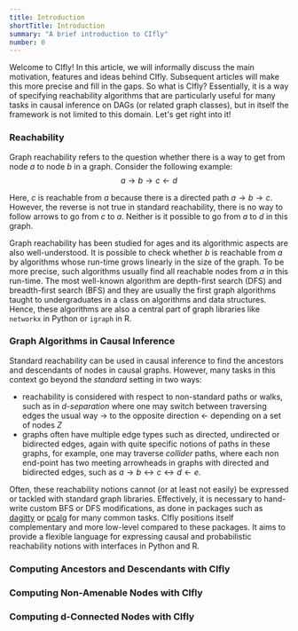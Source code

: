 ```yaml
---
title: Introduction
shortTitle: Introduction
summary: "A brief introduction to CIfly"
number: 0
---
```


Welcome to CIfly! In this article, we will informally discuss the main motivation, features and ideas behind CIfly. Subsequent articles will make this more precise and fill in the gaps. So what is CIfly? Essentially, it is a way of specifying reachability algorithms that are particularly useful for many tasks in causal inference on DAGs (or related graph classes), but in itself the framework is not limited to this domain. Let's get right into it!

### Reachability

Graph reachability refers to the question whether there is a way to get from node $a$ to node $b$ in a graph. Consider the following example: $$a \rightarrow b \rightarrow c \leftarrow d$$

Here, $c$ is reachable from $a$ because there is a directed path $a \rightarrow b \rightarrow c$. However, the reverse is not true in standard reachability, there is no way to follow arrows to go from $c$ to $a$. Neither is it possible to go from $a$ to $d$ in this graph.

Graph reachability has been studied for ages and its algorithmic aspects are also well-understood. It is possible to check whether $b$ is reachable from $a$ by algorithms whose run-time grows linearly in the size of the graph. To be more precise, such algorithms usually find all reachable nodes from $a$ in this run-time. The most well-known algorithm are depth-first search (DFS) and breadth-first search (BFS) and they are usually the first graph algorithms taught to undergraduates in a class on algorithms and data structures. Hence, these algorithms are also a central part of graph libraries like ```networkx``` in Python or ```igraph``` in R. 

### Graph Algorithms in Causal Inference

Standard reachability can be used in causal inference to find the ancestors and descendants of nodes in causal graphs. However, many tasks in this context go beyond the *standard* setting in two ways:

- reachability is considered with respect to non-standard paths or walks, such as in *d-separation* where one may switch between traversing edges the usual way $\rightarrow$ to the opposite direction $\leftarrow$ depending on a set of nodes $Z$
- graphs often have multiple edge types such as directed, undirected or bidirected edges, again with quite specific notions of paths in these graphs, for example, one may traverse *collider* paths, where each non end-point has two meeting arrowheads in graphs with directed and bidirected edges, such as $a \rightarrow b \leftrightarrow c \leftrightarrow d \leftarrow e$. 

Often, these reachability notions cannot (or at least not easily) be expressed or tackled with standard graph libraries. Effectively, it is necessary to hand-write custom BFS or DFS modifications, as done in packages such as [dagitty](https://www.dagitty.net/) or [pcalg](https://cran.r-project.org/web/packages/pcalg/index.html) for many common tasks. CIfly positions itself complementary and more low-level compared to these packages. It aims to provide a flexible language for expressing causal and probabilistic reachability notions with interfaces in Python and R.

### Computing Ancestors and Descendants with CIfly


### Computing Non-Amenable Nodes with CIfly


### Computing d-Connected Nodes with CIfly




